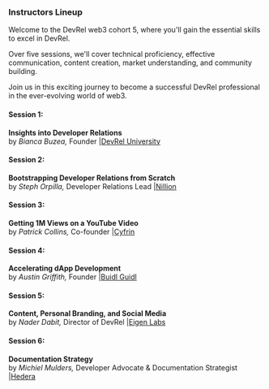 ### Instructors Lineup 

Welcome to the DevRel web3 cohort 5, where you'll gain the essential skills to excel in DevRel. 

Over five sessions, we'll cover technical proficiency, effective communication, content creation, market understanding, and community building. 

Join us in this exciting journey to become a successful DevRel professional in the ever-evolving world of web3.


#### Session 1: 
**Insights into Developer Relations** <br />
 by *Bianca Buzea,* Founder |[DevRel University](https://devreluni.com/)

#### Session 2: 
**Bootstrapping Developer Relations from Scratch** <br />
 by *Steph Orpilla,* Developer Relations Lead |[Nillion](https://nillion.com)
#### Session 3: 
**Getting 1M Views on a YouTube Video** <br />
 by *Patrick Collins,*  Co-founder  |[Cyfrin](https://www.cyfrin.io)

#### Session 4: 
**Accelerating dApp Development** <br />
 by *Austin Griffith,* Founder |[Buidl Guidl](https://speedrunethereum.com)

#### Session 5: 
**Content, Personal Branding, and Social Media** <br /> 
 by *Nader Dabit,* Director of DevRel |[Eigen Labs](https://www.eigenlabs.org)

 #### Session 6: 
**Documentation Strategy** <br /> 
 by *Michiel Mulders,* Developer Advocate & Documentation Strategist |[Hedera](https://hedera.com)